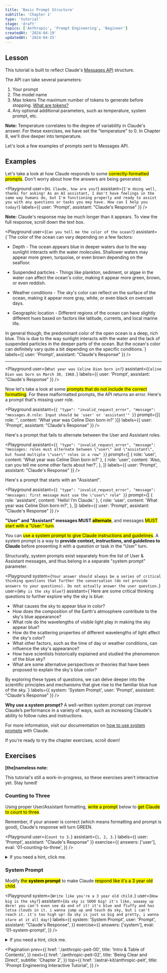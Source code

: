 ```yaml
---
title: 'Basic Prompt Structure'
subtitle: 'Chapter 1'
type: 'tutorial'
stage: 'draft'
topics: ['Anthropic', 'Prompt Engineering', 'Beginner']
createdAt: '2024-04-19'
updatedAt: '2024-04-25'
---
```


## Lesson

This tutorial is built to reflect Claude's [Messages API](https://docs.anthropic.com/claude/reference/messages_post) structure.

The API can take several parameters:

1. Your prompt
2. The model name
3. Max tokens <Info>The maximum number of tokens to generate before stopping. [What are tokens?](https://help.openai.com/en/articles/4936856-what-are-tokens-and-how-to-count-them)</Info>
4. Any optional additional parameters, such as temperature, system prompt, etc.

**Note:** Temperature correlates to the degree of variability in Claude's answer. For these exercises, we have set the "temperature" to 0. In Chapter 8, we'll dive deeper into temperature.

Let's look a few examples of prompts sent to Messages API.

## Examples

Let's take a look at how Claude responds to some <Mark>correctly-formatted prompts</Mark>. Don't worry about how the answers are being generated.

<Playground
  user={`Hi Claude, how are you?`}
  assistant={`I'm doing well, thanks for asking! As an AI assistant, I don't have feelings in the same way humans do, but I'm functioning properly and ready to assist you with any questions or tasks you may have. How can I help you today?`}
  labels={{ user: 'Prompt', assistant: "Claude's Response" }}
/>

**Note:** Claude's response may be much longer than it appears. To view the full response, scroll down the text box.

<Playground
  user={`Can you tell me the color of the ocean?`}
  assistant={`The color of the ocean can vary depending on a few factors:

- Depth - The ocean appears blue in deeper waters due to the way sunlight interacts with the water molecules. Shallower waters may appear more green, turquoise, or even brown depending on the seafloor.

- Suspended particles - Things like plankton, sediment, or algae in the water can affect the ocean's color, making it appear more green, brown, or even reddish.

- Weather conditions - The sky's color can reflect on the surface of the ocean, making it appear more gray, white, or even black on overcast days.

- Geographic location - Different regions of the ocean can have slightly different hues based on factors like latitude, currents, and local marine life.

In general though, the predominant color of the open ocean is a deep, rich blue. This is due to the way sunlight interacts with the water and the lack of suspended particles in the deeper parts of the ocean. But the ocean's color can definitely vary quite a bit depending on the specific conditions.`}
labels={{ user: 'Prompt', assistant: "Claude's Response" }}
/>

---

<Playground
  user={`What year was Celine Dion born in?`}
  assistant={`Celine Dion was born on March 30, 1968.`}
  labels={{ user: 'Prompt', assistant: "Claude's Response" }}
/>

Now let's take a look at some <Mark>prompts that do not include the correct formatting</Mark>. For these malformatted prompts, the API returns an error. Here's a prompt that's missing user role.

<Playground
  assistant={`{
  "type": "invalid_request_error",
  "message": "messages.0.role: Input should be 'user' or 'assistant'"
}`}
  prompt={[{ role: '', content: 'What year was Celine Dion born in?' }]}
  labels={{ user: 'Prompt', assistant: "Claude's Response" }}
/>

Here's a prompt that fails to alternate between the User and Assistant roles.

<Playground
  assistant={`{
  "type": "invalid_request_error",
  "message": "messages: roles must alternate between \"user\" and \"assistant\", but found multiple \"user\" roles in a row"
}`}
  prompt={[
    { role: 'user', content: 'What year was Celine Dion born in?' },
    {
      role: 'user',
      content: 'Also, can you tell me some other facts about her?',
    },
  ]}
  labels={{ user: 'Prompt', assistant: "Claude's Response" }}
/>

Here's a prompt that starts with an "Assistant".

<Playground
  assistant={`{
  "type": "invalid_request_error",
  "message": "messages: first message must use the \"user\" role"
}`}
  prompt={[
    { role: 'assistant', content: 'Hello! I’m Claude.' },
    {
      role: 'user',
      content: 'What year was Celine Dion born in?',
    },
  ]}
  labels={{ user: 'Prompt', assistant: "Claude's Response" }}
/>

**"User" and "Assistant" messages MUST <Mark>alternate</Mark>**, and messages <Mark>MUST start with a "User:" turn</Mark>.

You can <Mark>use a system prompt to give Claude instructions and guidelines</Mark>. A system prompt is a way to **provide context, instructions, and guidelines to Claude** before presenting it with a question or task in the "User" turn.

Structurally, system prompts exist separately from the list of User & Assistant messages, and thus belong in a separate "system prompt" parameter.

<Playground
  system={`Your answer should always be a series of critical thinking questions that further the conversation (do not provide answers to your questions). Do not actually answer the user question.`}
  user={`Why is the sky blue?`}
  assistant={`Here are some critical thinking questions to further explore why the sky is blue:

- What causes the sky to appear blue in color?
- How does the composition of the Earth's atmosphere contribute to the sky's blue appearance?
- What role do the wavelengths of visible light play in making the sky appear blue?
- How do the scattering properties of different wavelengths of light affect the sky's color?
- What other factors, such as the time of day or weather conditions, can influence the sky's appearance?
- How have scientists historically explained and studied the phenomenon of the blue sky?
- What are some alternative perspectives or theories that have been proposed to explain the sky's blue color?

By exploring these types of questions, we can delve deeper into the scientific principles and mechanisms that give rise to the familiar blue hue of the sky.`}
labels={{ system: 'System Prompt', user: 'Prompt', assistant: "Claude's Response" }}
/>

**Why use a system prompt?** A well-written system prompt can improve Claude’s performance in a variety of ways, such as increasing Claude's ability to follow rules and instructions.

For more information, visit our documentation on [how to use system prompts](https://docs.anthropic.com/claude/docs/system-prompts) with Claude.

If you're ready to try the chapter exercises, scroll down!

## Exercises

**[the]nameless note:**

This tutorial's still a work-in-progress, so these exercises aren't interactive yet. Stay tuned!

### Counting to Three

Using proper User/Assistant formatting, <Mark>write a prompt</Mark> below to <Mark>get Claude to count to three</Mark>.

Remember, if your answer is correct (which means formatting and prompt is good), Claude's response will turn GREEN.

<Playground
  user={`Count to 3.`}
  assistant={`1, 2, 3.`}
  labels={{ user: 'Prompt', assistant: "Claude's Response" }}
  exercise={{
    answers: ['user'],
    eval: '01-counting-to-three',
  }}
/>

<Details>
  <summary>If you need a hint, click me.</summary>

Make sure that you <Mark>include proper "User:" (and "Assistant:" if applicable)
indicators in your prompt</Mark>. The conditional formatting in this exercise is looking
for an answer that contains the exact Arabic numerals "1" & "2" & "3".

</Details>

### System Prompt

Modify <Mark>the **system prompt**</Mark> to make Claude <Mark>respond like it's a 3 year old child</Mark>.

<Playground
  system={`Write like you're a 3 year old child.`}
  user={`How big is the sky?`}
  assistant={`da sky is SOOO big! it's like, waaaay up dere! you can't even see da end of it! it's blue and fluffy and has lotsa clouds in it. i wanna jump up and touch da sky, but i can't reach it. it's too high up! da sky is just so big and pretty, i wanna stare at it all day!`}
  labels={{
    system: 'System Prompt',
    user: 'Prompt',
    assistant: "Claude's Response",
  }}
  exercise={{
    answers: ['system'],
    eval: '01-system-prompt',
  }}
/>

<Details>
  <summary>If you need a hint, click me.</summary>

There are many ways to solve this, just by asking! The conditional formatting in this exercise is looking for answers that contain "soo" or "giggles".

</Details>

<Pagination
  prev={{
    href: './anthropic-peit-00',
    title: 'Intro & Table of Contents',
  }}
  next={{
    href: './anthropic-peit-02',
    title: 'Being Clear and Direct',
    subtitle: 'Chapter 2',
  }}
  top={{
    href: '/astral-kit/anthropic-peit',
    title: 'Prompt Engineering Interactive Tutorial',
  }}
/>

